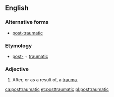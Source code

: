 ==English==

===Alternative forms===
*[[post-traumatic]]

===Etymology===
*[[post-]] + [[traumatic]]

===Adjective===
{{en-adj|-}}

#After, or as a result of, a [[trauma]].

[[ca:posttraumatic]]
[[et:posttraumatic]]
[[pl:posttraumatic]]